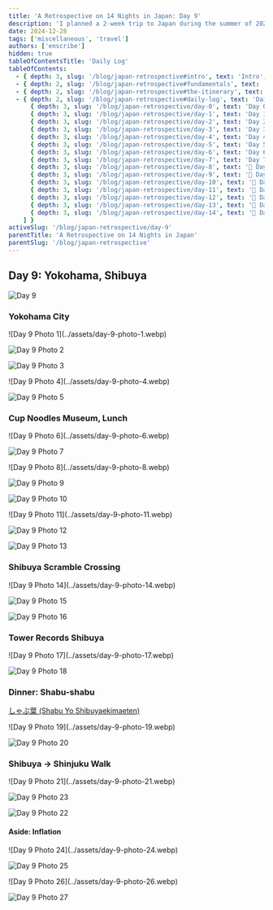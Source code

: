 ```yaml
---
title: 'A Retrospective on 14 Nights in Japan: Day 9'
description: 'I planned a 2-week trip to Japan during the summer of 2023 for my family. Here are some of the highlights, blunders, experiences gathered throughout the process.'
date: 2024-12-28
tags: ['miscellaneous', 'travel']
authors: ['enscribe']
hidden: true
tableOfContentsTitle: 'Daily Log'
tableOfContents:
  - { depth: 3, slug: '/blog/japan-retrospective#intro', text: 'Intro', subheadings: [] }
  - { depth: 2, slug: '/blog/japan-retrospective#fundamentals', text: 'Fundamentals', subheadings: [] }
  - { depth: 2, slug: '/blog/japan-retrospective#the-itinerary', text: 'The Itinerary', subheadings: [] }
  - { depth: 2, slug: '/blog/japan-retrospective#daily-log', text: 'Daily Log', subheadings: [
      { depth: 3, slug: '/blog/japan-retrospective/day-0', text: 'Day 0: Kansai Airport', subheadings: [] },
      { depth: 3, slug: '/blog/japan-retrospective/day-1', text: 'Day 1: Osaka Day Trip', subheadings: [] },
      { depth: 3, slug: '/blog/japan-retrospective/day-2', text: 'Day 2: Nara Day Trip', subheadings: [] },
      { depth: 3, slug: '/blog/japan-retrospective/day-3', text: 'Day 3: East Kyoto', subheadings: [] },
      { depth: 3, slug: '/blog/japan-retrospective/day-4', text: 'Day 4: West/Central Kyoto', subheadings: [] },
      { depth: 3, slug: '/blog/japan-retrospective/day-5', text: 'Day 5: Fushimi-Inari Taisha', subheadings: [] },
      { depth: 3, slug: '/blog/japan-retrospective/day-6', text: 'Day 6: Hakone', subheadings: [] },
      { depth: 3, slug: '/blog/japan-retrospective/day-7', text: 'Day 7: Hakone Round Course', subheadings: [] },
      { depth: 3, slug: '/blog/japan-retrospective/day-8', text: '🚧 Day 8: Shinjuku', subheadings: [] },
      { depth: 3, slug: '/blog/japan-retrospective/day-9', text: '🚧 Day 9: Yokohama, Shibuya', subheadings: [] },
      { depth: 3, slug: '/blog/japan-retrospective/day-10', text: '🚧 Day 10: Rest Day', subheadings: [] },
      { depth: 3, slug: '/blog/japan-retrospective/day-11', text: '🚧 Day 11: Akihabara', subheadings: [] },
      { depth: 3, slug: '/blog/japan-retrospective/day-12', text: '🚧 Day 12: Asakusa, Odaiba', subheadings: [] },
      { depth: 3, slug: '/blog/japan-retrospective/day-13', text: '🚧 Day 13: Kamakura Day Trip', subheadings: [] },
      { depth: 3, slug: '/blog/japan-retrospective/day-14', text: '🚧 Day 14: Haneda Airport', subheadings: [] },
    ] }
activeSlug: '/blog/japan-retrospective/day-9'
parentTitle: 'A Retrospective on 14 Nights in Japan'
parentSlug: '/blog/japan-retrospective'
---
```


## Day 9: Yokohama, Shibuya

![Day 9](../assets/day-9.webp)

### Yokohama City

<div class="flex gap-2 [&>*>*]:my-0">
![Day 9 Photo 1](../assets/day-9-photo-1.webp)

![Day 9 Photo 2](../assets/day-9-photo-2.webp)

</div>

![Day 9 Photo 3](../assets/day-9-photo-3.webp)

<div class="flex gap-2 [&>*>*]:my-0">
![Day 9 Photo 4](../assets/day-9-photo-4.webp)

![Day 9 Photo 5](../assets/day-9-photo-5.webp)

</div>

### Cup Noodles Museum, Lunch

<div class="flex gap-2 [&>*>*]:my-0">
![Day 9 Photo 6](../assets/day-9-photo-6.webp)

![Day 9 Photo 7](../assets/day-9-photo-7.webp)

</div>

<div class="flex gap-2 [&>*>*]:my-0">
![Day 9 Photo 8](../assets/day-9-photo-8.webp)

![Day 9 Photo 9](../assets/day-9-photo-9.webp)

</div>

![Day 9 Photo 10](../assets/day-9-photo-10.webp)

<div class="flex gap-2 [&>*>*]:my-0">
![Day 9 Photo 11](../assets/day-9-photo-11.webp)

![Day 9 Photo 12](../assets/day-9-photo-12.webp)

</div>

![Day 9 Photo 13](../assets/day-9-photo-13.webp)

### Shibuya Scramble Crossing

<div class="flex gap-2 [&>*>*]:my-0">
![Day 9 Photo 14](../assets/day-9-photo-14.webp)

![Day 9 Photo 15](../assets/day-9-photo-15.webp)

</div>

![Day 9 Photo 16](../assets/day-9-photo-16.webp)

### Tower Records Shibuya

<div class="flex gap-2 [&>*>*]:my-0">
![Day 9 Photo 17](../assets/day-9-photo-17.webp)

![Day 9 Photo 18](../assets/day-9-photo-18.webp)

</div>

### Dinner: Shabu-shabu

[しゃぶ葉 (Shabu Yo Shibuyaekimaeten)](https://tabelog.com/en/tokyo/A1303/A130301/13207838/)

<div class="flex gap-2 [&>*>*]:my-0">
![Day 9 Photo 19](../assets/day-9-photo-19.webp)

![Day 9 Photo 20](../assets/day-9-photo-20.webp)

</div>

### Shibuya → Shinjuku Walk

<div class="flex gap-2 [&>*>*]:my-0">
![Day 9 Photo 21](../assets/day-9-photo-21.webp)

![Day 9 Photo 23](../assets/day-9-photo-23.webp)

</div>

![Day 9 Photo 22](../assets/day-9-photo-22.webp)

#### Aside: Inflation

<div class="flex gap-2 [&>*>*]:my-0">
![Day 9 Photo 24](../assets/day-9-photo-24.webp)

![Day 9 Photo 25](../assets/day-9-photo-25.webp)

</div>

<div class="flex gap-2 [&>*>*]:my-0">
![Day 9 Photo 26](../assets/day-9-photo-26.webp)

![Day 9 Photo 27](../assets/day-9-photo-27.webp)

</div>
